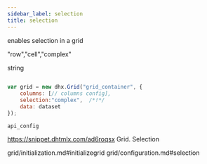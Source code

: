```yaml
---
sidebar_label: selection
title: selection
---
```



          


<Short>
 
enables selection in a grid


</Short>


"row","cell","complex"



<Type>
string


</Type>


~~~js
 
var grid = new dhx.Grid("grid_container", {
	columns: [// columns config],
	selection:"complex",  /*!*/
	data: dataset
});


~~~
	api_config

<Descr>
 


</Descr>



https://snippet.dhtmlx.com/ad6roqsx	Grid. Selection

 grid/initialization.md#initializegrid
grid/configuration.md#selection